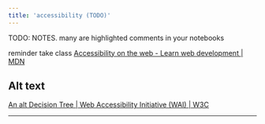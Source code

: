```yaml
---
title: 'accessibility (TODO)'
---
```


TODO: NOTES. many are highlighted comments in your notebooks

reminder take class [Accessibility on the web - Learn web development | MDN](https://developer.mozilla.org/en-US/docs/Learn_web_development/Core/Accessibility)



## Alt text

[An alt Decision Tree | Web Accessibility Initiative (WAI) | W3C](https://www.w3.org/WAI/tutorials/images/decision-tree/)

---

